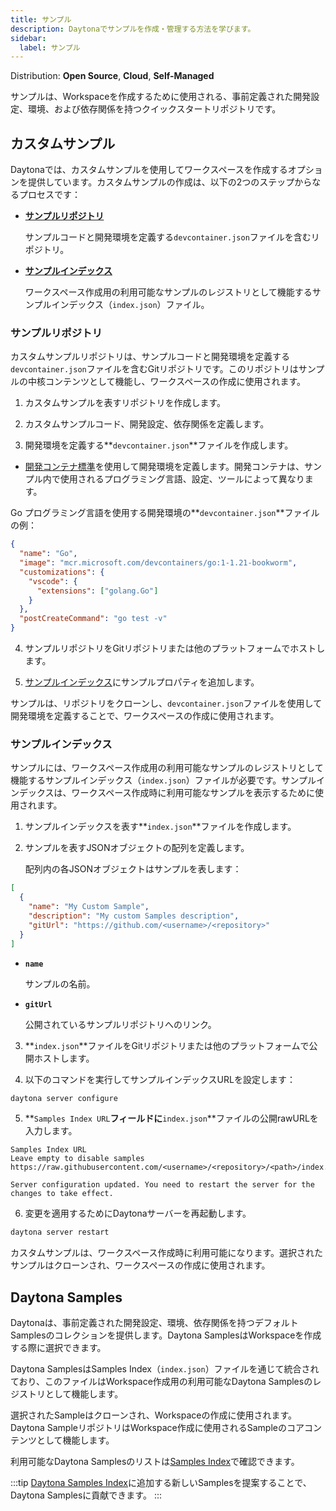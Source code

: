 ```yaml
---
title: サンプル
description: Daytonaでサンプルを作成・管理する方法を学びます。
sidebar:
  label: サンプル
---
```




<Label>Distribution: **Open Source**, **Cloud**, **Self-Managed**</Label>

サンプルは、Workspaceを作成するために使用される、事前定義された開発設定、環境、および依存関係を持つクイックスタートリポジトリです。

## カスタムサンプル

Daytonaでは、カスタムサンプルを使用してワークスペースを作成するオプションを提供しています。カスタムサンプルの作成は、以下の2つのステップからなるプロセスです：

- [**サンプルリポジトリ**](#sample-repository)

  サンプルコードと開発環境を定義する`devcontainer.json`ファイルを含むリポジトリ。

- [**サンプルインデックス**](#samples-index)

  ワークスペース作成用の利用可能なサンプルのレジストリとして機能するサンプルインデックス（`index.json`）ファイル。

### サンプルリポジトリ

カスタムサンプルリポジトリは、サンプルコードと開発環境を定義する`devcontainer.json`ファイルを含むGitリポジトリです。このリポジトリはサンプルの中核コンテンツとして機能し、ワークスペースの作成に使用されます。

1. カスタムサンプルを表すリポジトリを作成します。

2. カスタムサンプルコード、開発設定、依存関係を定義します。

3. 開発環境を定義する**`devcontainer.json`**ファイルを作成します。

- [開発コンテナ標準](https://containers.dev/)を使用して開発環境を定義します。開発コンテナは、サンプル内で使用されるプログラミング言語、設定、ツールによって異なります。

Go プログラミング言語を使用する開発環境の**`devcontainer.json`**ファイルの例：

```json
{
  "name": "Go",
  "image": "mcr.microsoft.com/devcontainers/go:1-1.21-bookworm",
  "customizations": {
    "vscode": {
      "extensions": ["golang.Go"]
    }
  },
  "postCreateCommand": "go test -v"
}
```

4. サンプルリポジトリをGitリポジトリまたは他のプラットフォームでホストします。

5. [サンプルインデックス](#samples-index)にサンプルプロパティを追加します。

サンプルは、リポジトリをクローンし、`devcontainer.json`ファイルを使用して開発環境を定義することで、ワークスペースの作成に使用されます。

### サンプルインデックス

サンプルには、ワークスペース作成用の利用可能なサンプルのレジストリとして機能するサンプルインデックス（`index.json`）ファイルが必要です。サンプルインデックスは、ワークスペース作成時に利用可能なサンプルを表示するために使用されます。

1. サンプルインデックスを表す**`index.json`**ファイルを作成します。

2. サンプルを表すJSONオブジェクトの配列を定義します。

   配列内の各JSONオブジェクトはサンプルを表します：

```json
[
  {
    "name": "My Custom Sample",
    "description": "My custom Samples description",
    "gitUrl": "https://github.com/<username>/<repository>"
  }
]
```

- **`name`**

  サンプルの名前。

- **`gitUrl`**

  公開されているサンプルリポジトリへのリンク。

3. **`index.json`**ファイルをGitリポジトリまたは他のプラットフォームで公開ホストします。

4. 以下のコマンドを実行してサンプルインデックスURLを設定します：

```sh
daytona server configure
```

5. **`Samples Index URL`**フィールドに**`index.json`**ファイルの公開rawURLを入力します。

```text
Samples Index URL
Leave empty to disable samples
https://raw.githubusercontent.com/<username>/<repository>/<path>/index.json
```

```text
Server configuration updated. You need to restart the server for the changes to take effect.
```

6. 変更を適用するためにDaytonaサーバーを再起動します。

```sh
daytona server restart
```

カスタムサンプルは、ワークスペース作成時に利用可能になります。選択されたサンプルはクローンされ、ワークスペースの作成に使用されます。

## Daytona Samples

Daytonaは、事前定義された開発設定、環境、依存関係を持つデフォルトSamplesのコレクションを提供します。Daytona SamplesはWorkspaceを作成する際に選択できます。

Daytona SamplesはSamples Index（`index.json`）ファイルを通じて統合されており、このファイルはWorkspace作成用の利用可能なDaytona Samplesのレジストリとして機能します。

選択されたSampleはクローンされ、Workspaceの作成に使用されます。Daytona SampleリポジトリはWorkspace作成に使用されるSampleのコアコンテンツとして機能します。

利用可能なDaytona Samplesのリストは[Samples Index](https://github.com/daytonaio/daytona/blob/main/hack/samples/index.json)で確認できます。

:::tip
[Daytona Samples Index](https://github.com/daytonaio/daytona/blob/main/hack/samples/index.json)に追加する新しいSamplesを提案することで、Daytona Samplesに貢献できます。
:::
